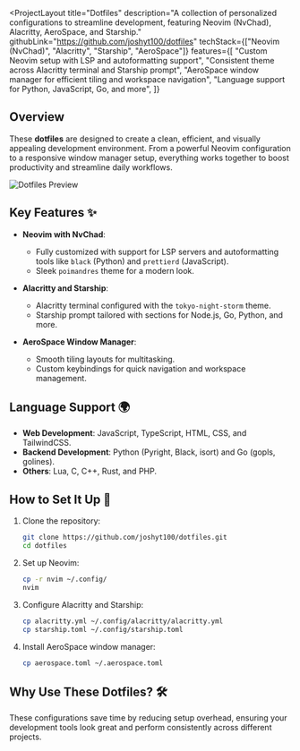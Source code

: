 
<ProjectLayout
  title="Dotfiles"
  description="A collection of personalized configurations to streamline development, featuring Neovim (NvChad), Alacritty, AeroSpace, and Starship."
  githubLink="https://github.com/joshyt100/dotfiles"
  techStack={["Neovim (NvChad)", "Alacritty", "Starship", "AeroSpace"]}
  features={[
    "Custom Neovim setup with LSP and autoformatting support",
    "Consistent theme across Alacritty terminal and Starship prompt",
    "AeroSpace window manager for efficient tiling and workspace navigation",
    "Language support for Python, JavaScript, Go, and more",
  ]}
>
  ## Overview  

  These **dotfiles** are designed to create a clean, efficient, and visually appealing development environment. From a powerful Neovim configuration to a responsive window manager setup, everything works together to boost productivity and streamline daily workflows.  

  ![Dotfiles Preview](../public/dot-files-preview.png)  

  ## Key Features ✨  

  - **Neovim with NvChad**:  
    - Fully customized with support for LSP servers and autoformatting tools like `black` (Python) and `prettierd` (JavaScript).  
    - Sleek `poimandres` theme for a modern look.  

  - **Alacritty and Starship**:  
    - Alacritty terminal configured with the `tokyo-night-storm` theme.  
    - Starship prompt tailored with sections for Node.js, Go, Python, and more.  

  - **AeroSpace Window Manager**:  
    - Smooth tiling layouts for multitasking.  
    - Custom keybindings for quick navigation and workspace management.  

  ## Language Support 🌍  

  - **Web Development**: JavaScript, TypeScript, HTML, CSS, and TailwindCSS.  
  - **Backend Development**: Python (Pyright, Black, isort) and Go (gopls, golines).  
  - **Others**: Lua, C, C++, Rust, and PHP.  

  ## How to Set It Up 🚀  

  1. Clone the repository:  
     ```bash
     git clone https://github.com/joshyt100/dotfiles.git
     cd dotfiles
     ```  

  2. Set up Neovim:  
     ```bash
     cp -r nvim ~/.config/
     nvim
     ```  

  3. Configure Alacritty and Starship:  
     ```bash
     cp alacritty.yml ~/.config/alacritty/alacritty.yml
     cp starship.toml ~/.config/starship.toml
     ```  

  4. Install AeroSpace window manager:  
     ```bash
     cp aerospace.toml ~/.aerospace.toml
     ```  

  ## Why Use These Dotfiles? 🛠️  

  These configurations save time by reducing setup overhead, ensuring your development tools look great and perform consistently across different projects.  

</ProjectLayout>

